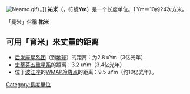 {{noteTA|G1=Unit}}
[[File:Nearsc.gif|thumb]]）。]]
'''祐米'''（{{lang-en|'''Yottametre'''}}，符號'''Ym'''）是一个长度单位。1 Ym＝10的24次方米。

「堯米」俗稱 '''祐米'''

==可用「育米」来丈量的距离==
*[[后发座星系团|后发座星系团]]（到[[地球|地球]]）的距离：为2.8 uYm（3亿光年）
*[[史蒂芬五重星系|史蒂芬五重星系]]的距离：3.2 uYm（3.4亿光年）
*位于[[波江座|波江座]]的[[WMAP冷斑点|WMAP冷斑点]]的距离：9.5 uYm（约10亿光年）。

{{長度單位}}

[[Category:長度單位|Category:長度單位]]